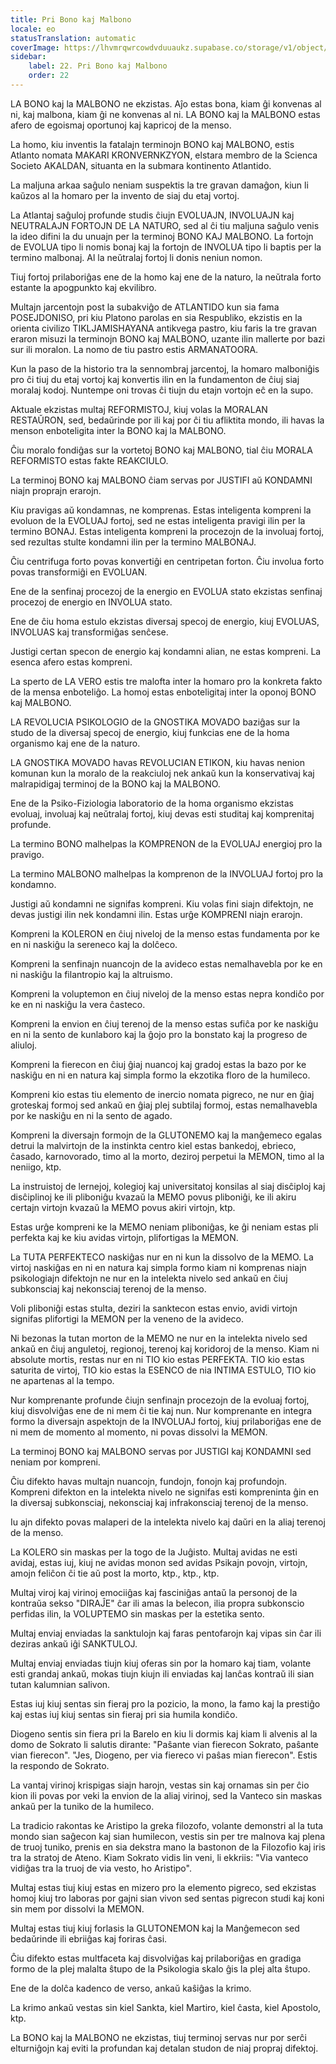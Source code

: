 ```yaml
---
title: Pri Bono kaj Malbono
locale: eo
statusTranslation: automatic
coverImage: https://lhvmrqwrcowdvduuaukz.supabase.co/storage/v1/object/public/strapi-uploads/small_cover-educacion-fundamental.webp-2d51a7828a2b1309555be27f7e2a61a0.webp
sidebar:
    label: 22. Pri Bono kaj Malbono
    order: 22
---
```

LA BONO kaj la MALBONO ne ekzistas. Aĵo estas bona, kiam ĝi konvenas al ni, kaj malbona, kiam ĝi ne konvenas al ni. LA BONO kaj la MALBONO estas afero de egoismaj oportunoj kaj kapricoj de la menso.

La homo, kiu inventis la fatalajn terminojn BONO kaj MALBONO, estis Atlanto nomata MAKARI KRONVERNKZYON, elstara membro de la Scienca Societo AKALDAN, situanta en la submara kontinento Atlantido.

La maljuna arkaa saĝulo neniam suspektis la tre gravan damaĝon, kiun li kaŭzos al la homaro per la invento de siaj du etaj vortoj.

La Atlantaj saĝuloj profunde studis ĉiujn EVOLUAJN, INVOLUAJN kaj NEUTRALAJN FORTOJN DE LA NATURO, sed al ĉi tiu maljuna saĝulo venis la ideo difini la du unuajn per la terminoj BONO KAJ MALBONO. La fortojn de EVOLUA tipo li nomis bonaj kaj la fortojn de INVOLUA tipo li baptis per la termino malbonaj. Al la neŭtralaj fortoj li donis neniun nomon.

Tiuj fortoj prilaboriĝas ene de la homo kaj ene de la naturo, la neŭtrala forto estante la apogpunkto kaj ekvilibro.

Multajn jarcentojn post la subakviĝo de ATLANTIDO kun sia fama POSEJDONISO, pri kiu Platono parolas en sia Respubliko, ekzistis en la orienta civilizo TIKLJAMISHAYANA antikvega pastro, kiu faris la tre gravan eraron misuzi la terminojn BONO kaj MALBONO, uzante ilin mallerte por bazi sur ili moralon. La nomo de tiu pastro estis ARMANATOORA.

Kun la paso de la historio tra la sennombraj jarcentoj, la homaro malboniĝis pro ĉi tiuj du etaj vortoj kaj konvertis ilin en la fundamenton de ĉiuj siaj moralaj kodoj. Nuntempe oni trovas ĉi tiujn du etajn vortojn eĉ en la supo.

Aktuale ekzistas multaj REFORMISTOJ, kiuj volas la MORALAN RESTAŬRON, sed, bedaŭrinde por ili kaj por ĉi tiu afliktita mondo, ili havas la menson enboteligita inter la BONO kaj la MALBONO.

Ĉiu moralo fondiĝas sur la vortetoj BONO kaj MALBONO, tial ĉiu MORALA REFORMISTO estas fakte REAKCIULO.

La terminoj BONO kaj MALBONO ĉiam servas por JUSTIFI aŭ KONDAMNI niajn proprajn erarojn.

Kiu pravigas aŭ kondamnas, ne komprenas. Estas inteligenta kompreni la evoluon de la EVOLUAJ fortoj, sed ne estas inteligenta pravigi ilin per la termino BONAJ. Estas inteligenta kompreni la procezojn de la involuaj fortoj, sed rezultas stulte kondamni ilin per la termino MALBONAJ.

Ĉiu centrifuga forto povas konvertiĝi en centripetan forton. Ĉiu involua forto povas transformiĝi en EVOLUAN.

Ene de la senfinaj procezoj de la energio en EVOLUA stato ekzistas senfinaj procezoj de energio en INVOLUA stato.

Ene de ĉiu homa estulo ekzistas diversaj specoj de energio, kiuj EVOLUAS, INVOLUAS kaj transformiĝas senĉese.

Justigi certan specon de energio kaj kondamni alian, ne estas kompreni. La esenca afero estas kompreni.

La sperto de LA VERO estis tre malofta inter la homaro pro la konkreta fakto de la mensa enboteliĝo. La homoj estas enboteligitaj inter la oponoj BONO kaj MALBONO.

LA REVOLUCIA PSIKOLOGIO de la GNOSTIKA MOVADO baziĝas sur la studo de la diversaj specoj de energio, kiuj funkcias ene de la homa organismo kaj ene de la naturo.

LA GNOSTIKA MOVADO havas REVOLUCIAN ETIKON, kiu havas nenion komunan kun la moralo de la reakciuloj nek ankaŭ kun la konservativaj kaj malrapidigaj terminoj de la BONO kaj la MALBONO.

Ene de la Psiko-Fiziologia laboratorio de la homa organismo ekzistas evoluaj, involuaj kaj neŭtralaj fortoj, kiuj devas esti studitaj kaj komprenitaj profunde.

La termino BONO malhelpas la KOMPRENON de la EVOLUAJ energioj pro la pravigo.

La termino MALBONO malhelpas la komprenon de la INVOLUAJ fortoj pro la kondamno.

Justigi aŭ kondamni ne signifas kompreni. Kiu volas fini siajn difektojn, ne devas justigi ilin nek kondamni ilin. Estas urĝe KOMPRENI niajn erarojn.

Kompreni la KOLERON en ĉiuj niveloj de la menso estas fundamenta por ke en ni naskiĝu la sereneco kaj la dolĉeco.

Kompreni la senfinajn nuancojn de la avideco estas nemalhavebla por ke en ni naskiĝu la filantropio kaj la altruismo.

Kompreni la voluptemon en ĉiuj niveloj de la menso estas nepra kondiĉo por ke en ni naskiĝu la vera ĉasteco.

Kompreni la envion en ĉiuj terenoj de la menso estas sufiĉa por ke naskiĝu en ni la sento de kunlaboro kaj la ĝojo pro la bonstato kaj la progreso de aliuloj.

Kompreni la fierecon en ĉiuj ĝiaj nuancoj kaj gradoj estas la bazo por ke naskiĝu en ni en natura kaj simpla formo la ekzotika floro de la humileco.

Kompreni kio estas tiu elemento de inercio nomata pigreco, ne nur en ĝiaj groteskaj formoj sed ankaŭ en ĝiaj plej subtilaj formoj, estas nemalhavebla por ke naskiĝu en ni la sento de agado.

Kompreni la diversajn formojn de la GLUTONEMO kaj la manĝemeco egalas detrui la malvirtojn de la instinkta centro kiel estas bankedoj, ebrieco, ĉasado, karnovorado, timo al la morto, deziroj perpetui la MEMON, timo al la neniigo, ktp.

La instruistoj de lernejoj, kolegioj kaj universitatoj konsilas al siaj disĉiploj kaj disĉiplinoj ke ili pliboniĝu kvazaŭ la MEMO povus pliboniĝi, ke ili akiru certajn virtojn kvazaŭ la MEMO povus akiri virtojn, ktp.

Estas urĝe kompreni ke la MEMO neniam pliboniĝas, ke ĝi neniam estas pli perfekta kaj ke kiu avidas virtojn, plifortigas la MEMON.

La TUTA PERFEKTECO naskiĝas nur en ni kun la dissolvo de la MEMO. La virtoj naskiĝas en ni en natura kaj simpla formo kiam ni komprenas niajn psikologiajn difektojn ne nur en la intelekta nivelo sed ankaŭ en ĉiuj subkonsciaj kaj nekonsciaj terenoj de la menso.

Voli pliboniĝi estas stulta, deziri la sanktecon estas envio, avidi virtojn signifas plifortigi la MEMON per la veneno de la avideco.

Ni bezonas la tutan morton de la MEMO ne nur en la intelekta nivelo sed ankaŭ en ĉiuj anguletoj, regionoj, terenoj kaj koridoroj de la menso. Kiam ni absolute mortis, restas nur en ni TIO kio estas PERFEKTA. TIO kio estas saturita de virtoj, TIO kio estas la ESENCO de nia INTIMA ESTULO, TIO kio ne apartenas al la tempo.

Nur komprenante profunde ĉiujn senfinajn procezojn de la evoluaj fortoj, kiuj disvolviĝas ene de ni mem ĉi tie kaj nun. Nur komprenante en integra formo la diversajn aspektojn de la INVOLUAJ fortoj, kiuj prilaboriĝas ene de ni mem de momento al momento, ni povas dissolvi la MEMON.

La terminoj BONO kaj MALBONO servas por JUSTIGI kaj KONDAMNI sed neniam por kompreni.

Ĉiu difekto havas multajn nuancojn, fundojn, fonojn kaj profundojn. Kompreni difekton en la intelekta nivelo ne signifas esti kompreninta ĝin en la diversaj subkonsciaj, nekonsciaj kaj infrakonsciaj terenoj de la menso.

Iu ajn difekto povas malaperi de la intelekta nivelo kaj daŭri en la aliaj terenoj de la menso.

La KOLERO sin maskas per la togo de la Juĝisto. Multaj avidas ne esti avidaj, estas iuj, kiuj ne avidas monon sed avidas Psikajn povojn, virtojn, amojn feliĉon ĉi tie aŭ post la morto, ktp., ktp., ktp.

Multaj viroj kaj virinoj emociiĝas kaj fasciniĝas antaŭ la personoj de la kontraŭa sekso "DIRAĴE" ĉar ili amas la belecon, ilia propra subkonscio perfidas ilin, la VOLUPTEMO sin maskas per la estetika sento.

Multaj enviaj enviadas la sanktulojn kaj faras pentofarojn kaj vipas sin ĉar ili deziras ankaŭ iĝi SANKTULOJ.

Multaj enviaj enviadas tiujn kiuj oferas sin por la homaro kaj tiam, volante esti grandaj ankaŭ, mokas tiujn kiujn ili enviadas kaj lanĉas kontraŭ ili sian tutan kalumnian salivon.

Estas iuj kiuj sentas sin fieraj pro la pozicio, la mono, la famo kaj la prestiĝo kaj estas iuj kiuj sentas sin fieraj pri sia humila kondiĉo.

Diogeno sentis sin fiera pri la Barelo en kiu li dormis kaj kiam li alvenis al la domo de Sokrato li salutis dirante: "Paŝante vian fierecon Sokrato, paŝante vian fierecon". "Jes, Diogeno, per via fiereco vi paŝas mian fierecon". Estis la respondo de Sokrato.

La vantaj virinoj krispigas siajn harojn, vestas sin kaj ornamas sin per ĉio kion ili povas por veki la envion de la aliaj virinoj, sed la Vanteco sin maskas ankaŭ per la tuniko de la humileco.

La tradicio rakontas ke Aristipo la greka filozofo, volante demonstri al la tuta mondo sian saĝecon kaj sian humilecon, vestis sin per tre malnova kaj plena de truoj tuniko, prenis en sia dekstra mano la bastonon de la Filozofio kaj iris tra la stratoj de Ateno. Kiam Sokrato vidis lin veni, li ekkriis: "Via vanteco vidiĝas tra la truoj de via vesto, ho Aristipo".

Multaj estas tiuj kiuj estas en mizero pro la elemento pigreco, sed ekzistas homoj kiuj tro laboras por gajni sian vivon sed sentas pigrecon studi kaj koni sin mem por dissolvi la MEMON.

Multaj estas tiuj kiuj forlasis la GLUTONEMON kaj la Manĝemecon sed bedaŭrinde ili ebriiĝas kaj foriras ĉasi.

Ĉiu difekto estas multfaceta kaj disvolviĝas kaj prilaboriĝas en gradiga formo de la plej malalta ŝtupo de la Psikologia skalo ĝis la plej alta ŝtupo.

Ene de la dolĉa kadenco de verso, ankaŭ kaŝiĝas la krimo.

La krimo ankaŭ vestas sin kiel Sankta, kiel Martiro, kiel ĉasta, kiel Apostolo, ktp.

La BONO kaj la MALBONO ne ekzistas, tiuj terminoj servas nur por serĉi elturniĝojn kaj eviti la profundan kaj detalan studon de niaj propraj difektoj.


